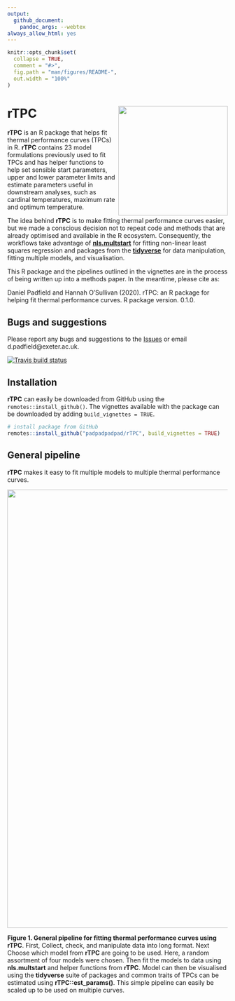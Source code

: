 ```yaml
---
output: 
  github_document:
    pandoc_args: --webtex
always_allow_html: yes
---
```


<!-- README.md is generated from README.Rmd. Please edit that file -->

```r
knitr::opts_chunk$set(
  collapse = TRUE,
  comment = "#>",
  fig.path = "man/figures/README-",
  out.width = "100%"
)
```

# __rTPC__ <img src="logo.png" width="250" align="right" />

__rTPC__ is an R package that helps fit thermal performance curves (TPCs) in R. __rTPC__ contains 23 model formulations previously used to fit TPCs and has helper functions to help set sensible start parameters, upper and lower parameter limits and estimate parameters useful in downstream analyses, such as cardinal temperatures, maximum rate and optimum temperature.

The idea behind **rTPC** is to make fitting thermal performance curves easier, but we made a conscious decision not to repeat code and methods that are already optimised and available in the R ecosystem. Consequently, the workflows take advantage of [**nls.multstart**](https://github.com/padpadpadpad/nls.multstart) for fitting non-linear least squares regression and packages from the [**tidyverse**](https://www.tidyverse.org) for data manipulation, fitting multiple models, and visualisation.

This R package and the pipelines outlined in the vignettes are in the process of being written up into a methods paper. In the meantime, please cite as:

Daniel Padfield and Hannah O'Sullivan (2020). rTPC: an R package for helping fit thermal performance curves. R package version. 0.1.0.

## Bugs and suggestions

Please report any bugs and suggestions to the [Issues](https://github.com/padpadpadpad/rTPC/issues) or email d.padfield@exeter.ac.uk.

<!-- badges: start -->
  [![Travis build status](https://travis-ci.org/padpadpadpad/rTPC.svg?branch=master)](https://travis-ci.org/padpadpadpad/rTPC)
<!-- badges: end -->

## Installation

__rTPC__ can easily be downloaded from GitHub using the `remotes::install_github()`. The vignettes available with the package can be downloaded by adding `build_vignettes = TRUE`.

```r
# install package from GitHub
remotes::install_github("padpadpadpad/rTPC", build_vignettes = TRUE)
```

## General pipeline

**rTPC** makes it easy to fit multiple models to multiple thermal performance curves.

<img src="man/figures/rTPC_pipeline.png" width="1000" align="center" />

**Figure 1. General pipeline for fitting thermal performance curves using rTPC**. First, Collect, check, and manipulate data into long format. Next Choose which model from **rTPC** are going to be used. Here, a random assortment of four models were chosen. Then fit the models to data using **nls.multstart** and helper functions from **rTPC**. Model can then be visualised using the **tidyverse** suite of packages and common traits of TPCs can be estimated using **rTPC::est_params()**. This simple pipeline can easily be scaled up to be used on multiple curves.
